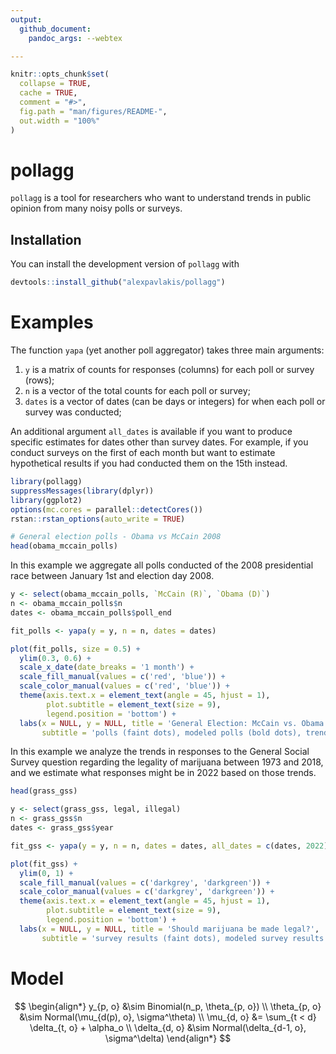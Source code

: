 ```yaml
---
output: 
  github_document:
    pandoc_args: --webtex

---
```


<!-- README.md is generated from README.Rmd. Please edit that file -->

```r
knitr::opts_chunk$set(
  collapse = TRUE,
  cache = TRUE,
  comment = "#>",
  fig.path = "man/figures/README-",
  out.width = "100%"
)
```

# pollagg

<!-- badges: start -->
<!-- badges: end -->

`pollagg` is a tool for researchers who want to understand trends in public opinion from many noisy polls or surveys.

## Installation

You can install the development version of `pollagg` with

``` r
devtools::install_github("alexpavlakis/pollagg")
```
# Examples

The function `yapa` (yet another poll aggregator) takes three main arguments:

1. `y` is a matrix of counts for responses (columns) for each poll or survey (rows);
2. `n` is a vector of the total counts for each poll or survey;
3. `dates` is a vector of dates (can be days or integers) for when each poll or survey was conducted;

An additional argument `all_dates` is available if you want to produce specific estimates for dates other than survey dates.  For example, if you conduct surveys on the first of each month but want to estimate hypothetical results if you had conducted them on the 15th instead.

```r
library(pollagg)
suppressMessages(library(dplyr))
library(ggplot2)
options(mc.cores = parallel::detectCores())
rstan::rstan_options(auto_write = TRUE)

# General election polls - Obama vs McCain 2008
head(obama_mccain_polls)
```

In this example we aggregate all polls conducted of the 2008 presidential race between January 1st and election day 2008.


```r

y <- select(obama_mccain_polls, `McCain (R)`, `Obama (D)`)
n <- obama_mccain_polls$n
dates <- obama_mccain_polls$poll_end

fit_polls <- yapa(y = y, n = n, dates = dates)

```


```r
plot(fit_polls, size = 0.5) + 
  ylim(0.3, 0.6) +
  scale_x_date(date_breaks = '1 month') +
  scale_fill_manual(values = c('red', 'blue')) +
  scale_color_manual(values = c('red', 'blue')) +
  theme(axis.text.x = element_text(angle = 45, hjust = 1),
        plot.subtitle = element_text(size = 9),
        legend.position = 'bottom') +
  labs(x = NULL, y = NULL, title = 'General Election: McCain vs. Obama',
       subtitle = 'polls (faint dots), modeled polls (bold dots), trend (line), and trend uncertainty (faded ribbon)', col = NULL, fill = NULL)
```

In this example we analyze the trends in responses to the General Social Survey question regarding the legality of marijuana between 1973 and 2018, and we estimate what responses might be in 2022 based on those trends.


```r
head(grass_gss)
```

```r
y <- select(grass_gss, legal, illegal)
n <- grass_gss$n
dates <- grass_gss$year

fit_gss <- yapa(y = y, n = n, dates = dates, all_dates = c(dates, 2022))

```

```r
plot(fit_gss) + 
  ylim(0, 1) +
  scale_fill_manual(values = c('darkgrey', 'darkgreen')) +
  scale_color_manual(values = c('darkgrey', 'darkgreen')) +
  theme(axis.text.x = element_text(angle = 45, hjust = 1),
        plot.subtitle = element_text(size = 9),
        legend.position = 'bottom') +
  labs(x = NULL, y = NULL, title = 'Should marijuana be made legal?',
       subtitle = 'survey results (faint dots), modeled survey results (bold dots), trend (line), and trend uncertainty (faded ribbon)', col = NULL, fill = NULL)
```



# Model


$$
\begin{align*}
y_{p, o} &\sim Binomial(n_p, \theta_{p, o}) \\
\theta_{p, o} &\sim Normal(\mu_{d(p), o}, \sigma^\theta) \\
\mu_{d, o} &= \sum_{t < d} \delta_{t, o} + \alpha_o \\
\delta_{d, o} &\sim Normal(\delta_{d-1, o}, \sigma^\delta)
\end{align*}
$$
